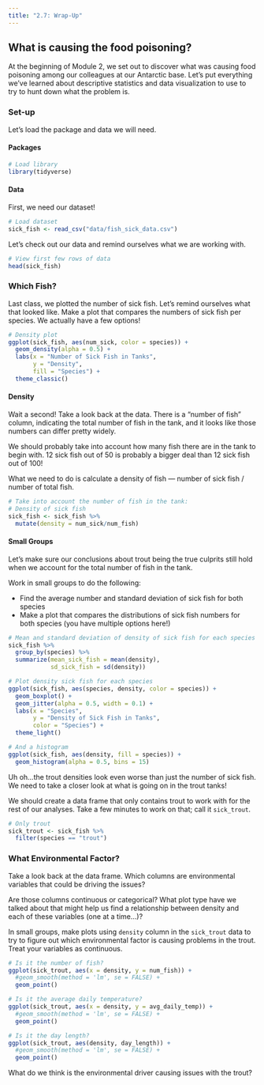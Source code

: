 ```yaml
---
title: "2.7: Wrap-Up"
---
```


## What is causing the food poisoning?

At the beginning of Module 2, we set out to discover what was causing food poisoning among our colleagues at our Antarctic base. Let's put everything we've learned about descriptive statistics and data visualization to use to try to hunt down what the problem is.

### Set-up

Let's load the package and data we will need.

#### Packages

```r
# Load library
library(tidyverse)
```

#### Data

First, we need our dataset!

```r
# Load dataset
sick_fish <- read_csv("data/fish_sick_data.csv") 
```

Let's check out our data and remind ourselves what we are working with.

```r
# View first few rows of data
head(sick_fish)
```

### Which Fish?

Last class, we plotted the number of sick fish. Let's remind ourselves what that looked like. Make a plot that compares the numbers of sick fish per species. We actually have a few options!

```r
# Density plot
ggplot(sick_fish, aes(num_sick, color = species)) +
  geom_density(alpha = 0.5) +
  labs(x = "Number of Sick Fish in Tanks",
       y = "Density",
       fill = "Species") +
  theme_classic()
```

#### Density

Wait a second! Take a look back at the data. There is a "number of fish" column, indicating the total number of fish in the tank, and it looks like those numbers can differ pretty widely.

We should probably take into account how many fish there are in the tank to begin with. 12 sick fish out of 50 is probably a bigger deal than 12 sick fish out of 100!

What we need to do is calculate a density of fish --- number of sick fish / number of total fish.

```r
# Take into account the number of fish in the tank: 
# Density of sick fish
sick_fish <- sick_fish %>% 
  mutate(density = num_sick/num_fish) 
```

#### Small Groups

Let's make sure our conclusions about trout being the true culprits still hold when we account for the total number of fish in the tank.

Work in small groups to do the following:

-   Find the average number and standard deviation of sick fish for both species
-   Make a plot that compares the distributions of sick fish numbers for both species (you have multiple options here!)

```r
# Mean and standard deviation of density of sick fish for each species
sick_fish %>% 
  group_by(species) %>% 
  summarize(mean_sick_fish = mean(density),
            sd_sick_fish = sd(density))

# Plot density sick fish for each species
ggplot(sick_fish, aes(species, density, color = species)) +
  geom_boxplot() + 
  geom_jitter(alpha = 0.5, width = 0.1) +
  labs(x = "Species",
       y = "Density of Sick Fish in Tanks",
       color = "Species") +
  theme_light()

# And a histogram
ggplot(sick_fish, aes(density, fill = species)) +
  geom_histogram(alpha = 0.5, bins = 15)

```

Uh oh...the trout densities look even worse than just the number of sick fish. We need to take a closer look at what is going on in the trout tanks!

We should create a data frame that only contains trout to work with for the rest of our analyses. Take a few minutes to work on that; call it `sick_trout`.

```r
# Only trout
sick_trout <- sick_fish %>% 
  filter(species == "trout")
```

### What Environmental Factor?

Take a look back at the data frame. Which columns are environmental variables that could be driving the issues?

Are those columns continuous or categorical? What plot type have we talked about that might help us find a relationship between density and each of these variables (one at a time...)?

In small groups, make plots using `density` column in the `sick_trout` data to try to figure out which environmental factor is causing problems in the trout. Treat your variables as continuous.

```r
# Is it the number of fish?
ggplot(sick_trout, aes(x = density, y = num_fish)) +
  #geom_smooth(method = 'lm', se = FALSE) +
  geom_point() 

# Is it the average daily temperature?
ggplot(sick_trout, aes(x = density, y = avg_daily_temp)) +
  #geom_smooth(method = 'lm', se = FALSE) +
  geom_point()

# Is it the day length?
ggplot(sick_trout, aes(density, day_length)) +
  #geom_smooth(method = 'lm', se = FALSE) +
  geom_point() 
```

What do we think is the environmental driver causing issues with the trout?
